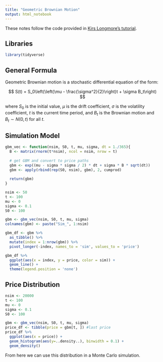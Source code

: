 ```yaml
---
title: "Geometric Brownian Motion"
output: html_notebook
---
```


These notes follow the code provided in [Kirs Longmore's tutorial](https://robotwealth.com/efficiently-simulating-geometric-brownian-motion-in-r/).

## Libraries
```r
library(tidyverse)
```


## General Formula
Geometric Brownian motion is a stochastic differential equation of the form:

$$
S(t) = S_0\left(\left(\mu - \frac{\sigma^2}{2}\right)t + \sigma B_t\right) 
$$

where $S_0$ is the initial value, $\mu$ is the drift coefficient, $\sigma$ is the volatility coefficient, $t$ is the current time period, and $B_t$ is the Brownian motion and $B_t \sim N(0,t)$ for all $t$.

## Simulation Model

```r
gbm_vec <- function(nsim, S0, t, mu, sigma, dt = 1./365){
  B <- matrix(rnorm(t*nsim), ncol = nsim, nrow = t)
  
  # get GBM and convert to price paths
  gbm <- exp((mu - sigma * sigma / 2) * dt + sigma * B * sqrt(dt))
  gbm <- apply(rbind(rep(S0, nsim), gbm), 2, cumprod)
  
  return(gbm)
}

nsim <- 50
t <- 100
mu <- 0
sigma <- 0.1
S0 <- 100

gbm <- gbm_vec(nsim, S0, t, mu, sigma)
colnames(gbm) <- paste("Sim_", 1:nsim)

gbm_df <- gbm %>%
  as_tibble() %>%
  mutate(index = 1:nrow(gbm)) %>%
  pivot_longer(-index, names_to = 'sim', values_to = 'price')

gbm_df %>%
  ggplot(aes(x = index, y = price, color = sim)) +
  geom_line() +
  theme(legend.position = 'none')
```

## Price Distribution
```r
nsim <- 20000
t <- 100
mu <- 0
sigma <- 0.1
S0 <- 100

gbm <- gbm_vec(nsim, S0, t, mu, sigma)
price_df <- tibble(price = gbm[t, ]) #last price
price_df %>%
  ggplot(aes(x = price)) +
  geom_histogram(aes(y=..density..), binwidth = 0.1) +
  geom_density()

```

From here we can use this distribution in a Monte Carlo simulation.